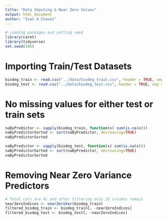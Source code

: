```yaml
---
title: "Data Imputing & Near Zero Values"
output: html_document
author: "Ivan A Chavez"
---
```


```r
# Loading packages and setting seed
library(caret)
library(tidyverse)
set.seed(100)
```

# Importing Train/Test Datasets
```r
biodeg_train <- read.csv("../data/biodeg_train.csv", header = TRUE, sep = ",")
biodeg_test <- read.csv("../data/biodeg_test.csv", header = TRUE, sep = ",")
```

# No missing values for either test or train sets

```r
naByPredictor <- sapply(biodeg_train, function(x) sum(is.na(x)))
naByPredictorSorted <- sort(naByPredictor, decreasing=TRUE)
naByPredictorSorted
```

```r
naByPredictor <- sapply(biodeg_test, function(x) sum(is.na(x)))
naByPredictorSorted <- sort(naByPredictor, decreasing=TRUE)
naByPredictorSorted
```

# Removing Near Zero Variance Predictors

```r
# Total cols are 41 and after filtering only 33 columns remain
nearZeroIndices <- nearZeroVar(biodeg_train)
filtered_biodeg_train <- biodeg_train[, -nearZeroIndices]
filtered_biodeg_test <- biodeg_test[, -nearZeroIndices]
```

